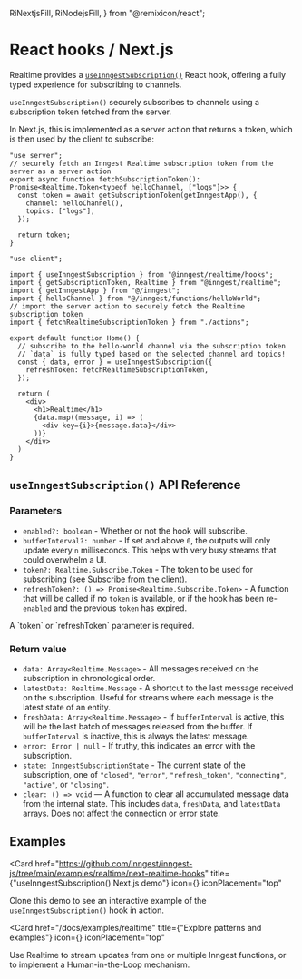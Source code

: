   RiNextjsFill,
  RiNodejsFill,
} from "@remixicon/react";


# React hooks / Next.js <VersionBadge version="TypeScript SDK v3.32.0+" />

Realtime provides a [`useInngestSubscription()`](#use-inngest-subscription-api-reference) React hook, offering a fully typed experience for subscribing to channels.

`useInngestSubscription()` securely subscribes to channels using a subscription token fetched from the server.

In Next.js, this is implemented as a server action that returns a token, which is then used by the client to subscribe:



```tsx {{filename: "src/actions.ts"}}
"use server";
// securely fetch an Inngest Realtime subscription token from the server as a server action
export async function fetchSubscriptionToken(): Promise<Realtime.Token<typeof helloChannel, ["logs"]>> {
  const token = await getSubscriptionToken(getInngestApp(), {
    channel: helloChannel(),
    topics: ["logs"],
  });

  return token;
}
```


```tsx {{filename: "src/App.tsx"}}
"use client";

import { useInngestSubscription } from "@inngest/realtime/hooks";
import { getSubscriptionToken, Realtime } from "@inngest/realtime";
import { getInngestApp } from "@/inngest";
import { helloChannel } from "@/inngest/functions/helloWorld";
// import the server action to securely fetch the Realtime subscription token
import { fetchRealtimeSubscriptionToken } from "./actions";

export default function Home() {
  // subscribe to the hello-world channel via the subscription token
  // `data` is fully typed based on the selected channel and topics!
  const { data, error } = useInngestSubscription({
    refreshToken: fetchRealtimeSubscriptionToken,
  });

  return (
    <div>
      <h1>Realtime</h1>
      {data.map((message, i) => (
        <div key={i}>{message.data}</div>
      ))}
    </div>
  )
}
```

## `useInngestSubscription()` API Reference


### Parameters

- `enabled?: boolean` - Whether or not the hook will subscribe.
- `bufferInterval?: number` - If set and above `0`, the outputs will only update every `n` milliseconds. This helps with very busy streams that could overwhelm a UI.
- `token?: Realtime.Subscribe.Token` - The token to be used for subscribing (see [Subscribe from the client](/docs/features/realtime#subscribe-from-the-client)).
- `refreshToken?: () => Promise<Realtime.Subscribe.Token>` - A function that will be called if no `token` is available, or if the hook has been re-`enabled` and the previous `token` has expired.

<Warning>
  A `token` or `refreshToken` parameter is required.
</Warning>

### Return value

- `data: Array<Realtime.Message>` - All messages received on the subscription in chronological order.
- `latestData: Realtime.Message` - A shortcut to the last message received on the subscription. Useful for streams where each message is the latest state of an entity.
- `freshData: Array<Realtime.Message>` - If `bufferInterval` is active, this will be the last batch of messages released from the buffer. If `bufferInterval` is inactive, this is always the latest message.
- `error: Error | null` - If truthy, this indicates an error with the subscription.
- `state: InngestSubscriptionState` - The current state of the subscription, one of `"closed"`, `"error"`, `"refresh_token"`, `"connecting"`, `"active"`, or `"closing"`.
- `clear: () => void` — A function to clear all accumulated message data from the internal state. This includes `data`, `freshData`, and `latestData` arrays. Does not affect the connection or error state.


## Examples

<CardGroup cols={2}>

  <Card
    href="https://github.com/inngest/inngest-js/tree/main/examples/realtime/next-realtime-hooks"
    title={"useInngestSubscription() Next.js demo"}
    icon={<RiNextjsFill className="text-basis h-8 w-8"/>}
    iconPlacement="top"
  >
   Clone this demo to see an interactive example of the `useInngestSubscription()` hook in action.
  </Card>

  <Card
    href="/docs/examples/realtime"
    title={"Explore patterns and examples"}
    icon={<RiNodejsFill className="text-basis h-8 w-8"/>}
    iconPlacement="top"
  >
   Use Realtime to stream updates from one or multiple Inngest functions, or to implement a Human-in-the-Loop mechanism.
  </Card>

</CardGroup>